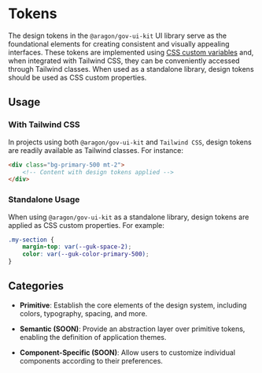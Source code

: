
<Meta title="Theme/Tokens/Documentation" />

# Tokens

The design tokens in the `@aragon/gov-ui-kit` UI library serve as the foundational elements for creating consistent and
visually appealing interfaces. These tokens are implemented using
[CSS custom variables](https://developer.mozilla.org/en-US/docs/Web/CSS/--*) and, when integrated with Tailwind CSS,
they can be conveniently accessed through Tailwind classes. When used as a standalone library, design tokens should be
used as CSS custom properties.

## Usage

### With Tailwind CSS

In projects using both `@aragon/gov-ui-kit` and `Tailwind CSS`, design tokens are readily available as Tailwind classes.
For instance:

```html
<div class="bg-primary-500 mt-2">
    <!-- Content with design tokens applied -->
</div>
```

### Standalone Usage

When using `@aragon/gov-ui-kit` as a standalone library, design tokens are applied as CSS custom properties. For
example:

```css
.my-section {
    margin-top: var(--guk-space-2);
    color: var(--guk-color-primary-500);
}
```

## Categories

- **Primitive**: Establish the core elements of the design system, including colors, typography, spacing, and more.

- **Semantic (SOON)**: Provide an abstraction layer over primitive tokens, enabling the definition of application
  themes.

- **Component-Specific (SOON)**: Allow users to customize individual components according to their preferences.
